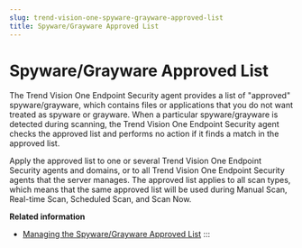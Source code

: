 ```yaml
---
slug: trend-vision-one-spyware-grayware-approved-list
title: Spyware/Grayware Approved List
---
```

# Spyware/Grayware Approved List

The Trend Vision One Endpoint Security agent provides a list of "approved" spyware/grayware, which contains files or applications that you do not want treated as spyware or grayware. When a particular spyware/grayware is detected during scanning, the Trend Vision One Endpoint Security agent checks the approved list and performs no action if it finds a match in the approved list.

Apply the approved list to one or several Trend Vision One Endpoint Security agents and domains, or to all Trend Vision One Endpoint Security agents that the server manages. The approved list applies to all scan types, which means that the same approved list will be used during Manual Scan, Real-time Scan, Scheduled Scan, and Scan Now.

**Related information**

- [Managing the Spyware/Grayware Approved List](spyware-grayware-appr-list-manage.mdx)
:::
